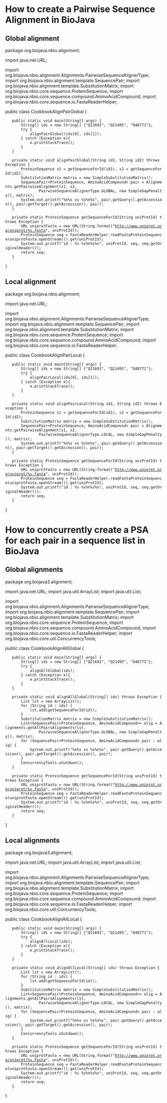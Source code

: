 = How to create a Pairwise Sequence Alignment in BioJava =

== Global alignment ==

<java>

package org.biojava.nbio.alignment;

import java.net.URL;

import org.biojava.nbio.alignment.Alignments.PairwiseSequenceAlignerType;
import org.biojava.nbio.alignment.template.SequencePair;
import org.biojava.nbio.alignment.template.SubstitutionMatrix;
import org.biojava.nbio.core.sequence.ProteinSequence;
import org.biojava.nbio.core.sequence.compound.AminoAcidCompound;
import org.biojava.nbio.core.sequence.io.FastaReaderHelper;

public class CookbookAlignPairGlobal {

    public static void main(String[] args) {
        String[] ids = new String[] {"Q21691", "Q21495", "O48771"};
        try {
            alignPairGlobal(ids[0], ids[1]);
        } catch (Exception e){
            e.printStackTrace();
        }
    }

    private static void alignPairGlobal(String id1, String id2) throws Exception {
        ProteinSequence s1 = getSequenceForId(id1), s2 = getSequenceForId(id2);
        SubstitutionMatrix<AminoAcidCompound> matrix = new SimpleSubstitutionMatrix<AminoAcidCompound>();
        SequencePair<ProteinSequence, AminoAcidCompound> pair = Alignments.getPairwiseAlignment(s1, s2,
                PairwiseSequenceAlignerType.GLOBAL, new SimpleGapPenalty(), matrix);
        System.out.printf("%n%s vs %s%n%s", pair.getQuery().getAccession(), pair.getTarget().getAccession(), pair);
    }

    private static ProteinSequence getSequenceForId(String uniProtId) throws Exception {
        URL uniprotFasta = new URL(String.format("http://www.uniprot.org/uniprot/%s.fasta", uniProtId));
        ProteinSequence seq = FastaReaderHelper.readFastaProteinSequence(uniprotFasta.openStream()).get(uniProtId);
        System.out.printf("id : %s %s%n%s%n", uniProtId, seq, seq.getOriginalHeader());
        return seq;
    }

}

</java>

== Local alignment ==

<java>

package org.biojava.nbio.alignment;

import java.net.URL;

import org.biojava.nbio.alignment.Alignments.PairwiseSequenceAlignerType;
import org.biojava.nbio.alignment.template.SequencePair;
import org.biojava.nbio.alignment.template.SubstitutionMatrix;
import org.biojava.nbio.core.sequence.ProteinSequence;
import org.biojava.nbio.core.sequence.compound.AminoAcidCompound;
import org.biojava.nbio.core.sequence.io.FastaReaderHelper;

public class CookbookAlignPairLocal {

    public static void main(String[] args) {
        String[] ids = new String[] {"Q21691", "Q21495", "O48771"};
        try {
            alignPairLocal(ids[0], ids[1]);
        } catch (Exception e){
            e.printStackTrace();
        }
    }

    private static void alignPairLocal(String id1, String id2) throws Exception {
        ProteinSequence s1 = getSequenceForId(id1), s2 = getSequenceForId(id2);
        SubstitutionMatrix<AminoAcidCompound> matrix = new SimpleSubstitutionMatrix<AminoAcidCompound>();
        SequencePair<ProteinSequence, AminoAcidCompound> pair = Alignments.getPairwiseAlignment(s1, s2,
                PairwiseSequenceAlignerType.LOCAL, new SimpleGapPenalty(), matrix);
        System.out.printf("%n%s vs %s%n%s", pair.getQuery().getAccession(), pair.getTarget().getAccession(), pair);
    }

    private static ProteinSequence getSequenceForId(String uniProtId) throws Exception {
        URL uniprotFasta = new URL(String.format("http://www.uniprot.org/uniprot/%s.fasta", uniProtId));
        ProteinSequence seq = FastaReaderHelper.readFastaProteinSequence(uniprotFasta.openStream()).get(uniProtId);
        System.out.printf("id : %s %s%n%s%n", uniProtId, seq, seq.getOriginalHeader());
        return seq;
    }

}

</java>

= How to concurrently create a PSA for each pair in a sequence list in BioJava =

== Global alignments ==

<java>

package org.biojava3.alignment;

import java.net.URL;
import java.util.ArrayList;
import java.util.List;

import org.biojava.nbio.alignment.Alignments.PairwiseSequenceAlignerType;
import org.biojava.nbio.alignment.template.SequencePair;
import org.biojava.nbio.alignment.template.SubstitutionMatrix;
import org.biojava.nbio.core.sequence.ProteinSequence;
import org.biojava.nbio.core.sequence.compound.AminoAcidCompound;
import org.biojava.nbio.core.sequence.io.FastaReaderHelper;
import org.biojava.nbio.core.util.ConcurrencyTools;

public class CookbookAlignAllGlobal {

    public static void main(String[] args) {
        String[] ids = new String[] {"Q21691", "Q21495", "O48771"};
        try {
            alignAllGlobal(ids);
        } catch (Exception e){
            e.printStackTrace();
        }
    }

    private static void alignAllGlobal(String[] ids) throws Exception {
        List<ProteinSequence> lst = new ArrayList<ProteinSequence>();
        for (String id : ids) {
            lst.add(getSequenceForId(id));
        }
        SubstitutionMatrix<AminoAcidCompound> matrix = new SimpleSubstitutionMatrix<AminoAcidCompound>();
        List<SequencePair<ProteinSequence, AminoAcidCompound>> alig = Alignments.getAllPairsAlignments(lst,
                PairwiseSequenceAlignerType.GLOBAL, new SimpleGapPenalty(), matrix);
        for (SequencePair<ProteinSequence, AminoAcidCompound> pair : alig) {
            System.out.printf("%n%s vs %s%n%s", pair.getQuery().getAccession(), pair.getTarget().getAccession(), pair);
        }
        ConcurrencyTools.shutdown();
    }

    private static ProteinSequence getSequenceForId(String uniProtId) throws Exception {
        URL uniprotFasta = new URL(String.format("http://www.uniprot.org/uniprot/%s.fasta", uniProtId));
        ProteinSequence seq = FastaReaderHelper.readFastaProteinSequence(uniprotFasta.openStream()).get(uniProtId);
        System.out.printf("id : %s %s%n%s%n", uniProtId, seq, seq.getOriginalHeader());
        return seq;
    }

}

</java>

== Local alignments ==

<java>

package org.biojava3.alignment;

import java.net.URL;
import java.util.ArrayList;
import java.util.List;

import org.biojava.nbio.alignment.Alignments.PairwiseSequenceAlignerType;
import org.biojava.nbio.alignment.template.SequencePair;
import org.biojava.nbio.alignment.template.SubstitutionMatrix;
import org.biojava.nbio.core.sequence.ProteinSequence;
import org.biojava.nbio.core.sequence.compound.AminoAcidCompound;
import org.biojava.nbio.core.sequence.io.FastaReaderHelper;
import org.biojava.nbio.core.util.ConcurrencyTools;

public class CookbookAlignAllLocal {

    public static void main(String[] args) {
        String[] ids = new String[] {"Q21691", "Q21495", "O48771"};
        try {
            alignAllLocal(ids);
        } catch (Exception e){
            e.printStackTrace();
        }
    }

    private static void alignAllLocal(String[] ids) throws Exception {
        List<ProteinSequence> lst = new ArrayList<ProteinSequence>();
        for (String id : ids) {
            lst.add(getSequenceForId(id));
        }
        SubstitutionMatrix<AminoAcidCompound> matrix = new SimpleSubstitutionMatrix<AminoAcidCompound>();
        List<SequencePair<ProteinSequence, AminoAcidCompound>> alig = Alignments.getAllPairsAlignments(lst,
                PairwiseSequenceAlignerType.LOCAL, new SimpleGapPenalty(), matrix);
        for (SequencePair<ProteinSequence, AminoAcidCompound> pair : alig) {
            System.out.printf("%n%s vs %s%n%s", pair.getQuery().getAccession(), pair.getTarget().getAccession(), pair);
        }
        ConcurrencyTools.shutdown();
    }

    private static ProteinSequence getSequenceForId(String uniProtId) throws Exception {
        URL uniprotFasta = new URL(String.format("http://www.uniprot.org/uniprot/%s.fasta", uniProtId));
        ProteinSequence seq = FastaReaderHelper.readFastaProteinSequence(uniprotFasta.openStream()).get(uniProtId);
        System.out.printf("id : %s %s%n%s%n", uniProtId, seq, seq.getOriginalHeader());
        return seq;
    }

}

</java>